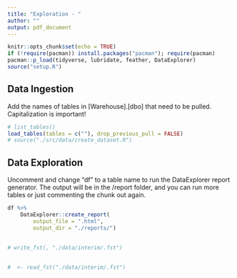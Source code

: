 ```yaml
---
title: "Exploration - "
author: ""
output: pdf_document
---
```


```r
knitr::opts_chunk$set(echo = TRUE)
if (!require(pacman)) install.packages("pacman"); require(pacman)
pacman::p_load(tidyverse, lubridate, feather, DataExplorer)
source("setup.R")
```

## Data Ingestion

Add the names of tables in [Warehouse].[dbo] that need to be pulled.
Capitalization is important!

```r
# list_tables()
load_tables(tables = c(""), drop_previous_pull = FALSE)
# source("./src/data/create_dataset.R")
```

## Data Exploration

Uncomment and change "df" to a table name to run the DataExplorer
report generator. The output will be in the /report folder, and you
can run more tables or just commenting the chunk out again.

```r
df %>%
    DataExplorer::create_report(
        output_file = ".html",
        output_dir = "./reports/")
```

## 

```r


# write_fst(, "./data/interim/.fst")
```

## 

```r
#  <- read_fst("./data/interim/.fst")


```
